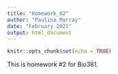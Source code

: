 ```yaml
---
title: "Homework_02"
author: "Paulina Murray"
date: "February 2021"
output: html_document
---
```


```r
knitr::opts_chunk$set(echo = TRUE)
```

This is homework #2 for Bio381.